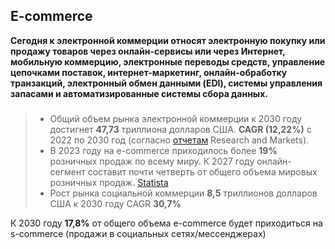 
## E-commerce

**Сегодня к электронной коммерции относят электронную покупку или продажу товаров через онлайн-сервисы или через Интернет, мобильную коммерцию, электронные переводы средств, управление цепочками поставок, интернет-маркетинг, онлайн-обработку транзакций, электронный обмен данными (EDI), системы управления запасами и автоматизированные системы сбора данных.**

### 
> - Общий объем рынка электронной коммерции к 2030 году достигнет **47,73** триллиона долларов США. **CAGR (12,22%)** с 2022 по 2030 год
(согласно [отчетам](https://www.researchandmarkets.com/reports/4985244/global-b2b-e-commerce-marketplaces-2022#src-pos-4) Research and Markets).
> - В 2023 году на e-commerce приходилось более **19%** розничных продаж по всему миру. К 2027 году онлайн-сегмент составит почти четверть от общего объема мировых розничных продаж.
> [Statista](https://www.statista.com/statistics/534123/e-commerce-share-of-retail-sales-worldwide/)
> - Рост рынка социальной коммерции **8,5** триллионов долларов США к 2030 году CAGR **30,7%** 

<Callout type="info">К 2030 году **17,8%** от общего объема e-commerce будет приходиться на s-commerce (продажи в социальных сетях/мессенджерах)</Callout>
